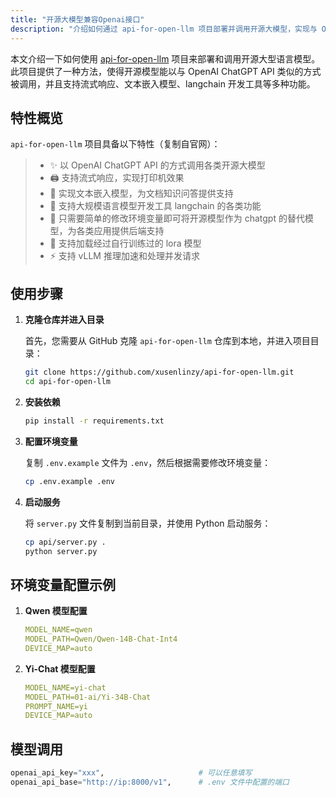 ```yaml
---
title: "开源大模型兼容Openai接口"
description: "介绍如何通过 api-for-open-llm 项目部署并调用开源大模型，实现与 OpenAI API 兼容的后端接口。"
---
```


本文介绍一下如何使用 [api-for-open-llm](https://github.com/xusenlinzy/api-for-open-llm) 项目来部署和调用开源大型语言模型。此项目提供了一种方法，使得开源模型能以与 OpenAI ChatGPT API 类似的方式被调用，并且支持流式响应、文本嵌入模型、langchain 开发工具等多种功能。

## 特性概览

`api-for-open-llm` 项目具备以下特性（复制自官网）：

> - ✨ 以 OpenAI ChatGPT API 的方式调用各类开源大模型
> - 🖨️ 支持流式响应，实现打印机效果
> - 📖 实现文本嵌入模型，为文档知识问答提供支持
> - 🦜️ 支持大规模语言模型开发工具 langchain 的各类功能
> - 🙌 只需要简单的修改环境变量即可将开源模型作为 chatgpt 的替代模型，为各类应用提供后端支持
> - 🚀 支持加载经过自行训练过的 lora 模型
> - ⚡ 支持 vLLM 推理加速和处理并发请求

## 使用步骤


<Steps>

1. **克隆仓库并进入目录**

    首先，您需要从 GitHub 克隆 `api-for-open-llm` 仓库到本地，并进入项目目录：
    
    ```bash
    git clone https://github.com/xusenlinzy/api-for-open-llm.git
    cd api-for-open-llm
    ```

2. **安装依赖**
    
    ```bash
    pip install -r requirements.txt
    ```

3. **配置环境变量**

    复制 `.env.example` 文件为 `.env`，然后根据需要修改环境变量：
    
    ```bash
    cp .env.example .env
    ```

4. **启动服务**

    将 `server.py` 文件复制到当前目录，并使用 Python 启动服务：
    
    ```bash
    cp api/server.py .
    python server.py
    ```

</Steps>

## 环境变量配置示例

1. **Qwen 模型配置**

    ```yml
    MODEL_NAME=qwen
    MODEL_PATH=Qwen/Qwen-14B-Chat-Int4
    DEVICE_MAP=auto
    ```

2. **Yi-Chat 模型配置**

    ```yaml
    MODEL_NAME=yi-chat
    MODEL_PATH=01-ai/Yi-34B-Chat
    PROMPT_NAME=yi
    DEVICE_MAP=auto
    ```

## 模型调用

```python
openai_api_key="xxx",                     # 可以任意填写
openai_api_base="http://ip:8000/v1",      # .env 文件中配置的端口
```
